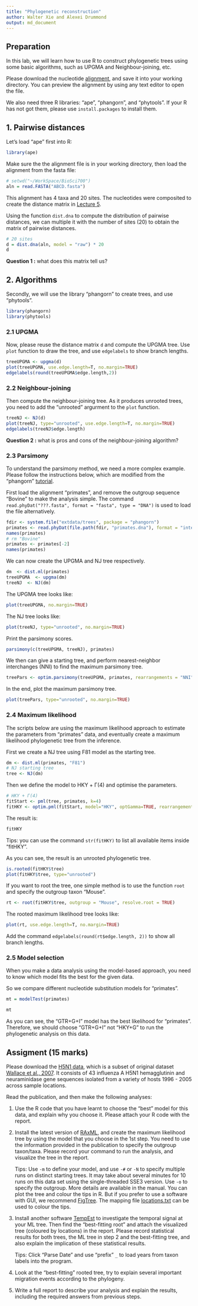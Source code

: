 ```yaml
---
title: "Phylogenetic reconstruction"
author: Walter Xie and Alexei Drummond
output: md_document
---
```


## Preparation

In this lab, we will learn how to use R to construct phylogenetic trees using some basic algorithms,
such as UPGMA and Neighbour-joining, etc. 

Please download the nucleotide [alignment](ABCD.fasta), and save it into your working directory.
You can preview the alignment by using any text editor to open the file. 

We also need three R libraries: "ape", "phangorn", and "phytools". 
If your R has not got them, please use `install.packages` to install them.

## 1. Pairwise distances

Let's load "ape" first into R:

```r
library(ape)
```

Make sure the the alignment file is in your working directory, then load the alignment from the fasta file:

```r
# setwd("~/WorkSpace/BioSci700")
aln = read.FASTA("ABCD.fasta")
```

This alignment has 4 taxa and 20 sites. 
The nucleotides were composited to create the distance matrix in [Lecture 5](https://alexeidrummond.org/bayesian_phylo_lectures/lecture5/#/19).

Using the function `dist.dna` to compute the distribution of pairwise distances, 
we can multiple it with the number of sites (20) to obtain the matrix of pairwise distances.


```r
# 20 sites
d = dist.dna(aln, model = "raw") * 20
d
```

__Question 1 :__ what does this matrix tell us?

## 2. Algorithms

Secondly, we will use the library "phangorn" to create trees, and use "phytools". 

```r
library(phangorn)
library(phytools)
```

### 2.1 UPGMA

Now, please reuse the distance matrix `d` and compute the UPGMA tree. 
Use `plot` function to draw the tree, and use `edgelabels` to show branch lengths.

```r
treeUPGMA <- upgma(d)
plot(treeUPGMA, use.edge.length=T, no.margin=TRUE)
edgelabels(round(treeUPGMA$edge.length,2))
```


### 2.2 Neighbour-joining

Then compute the neighbour-joining tree. As it produces unrooted trees, 
you need to add the "unrooted" argurment to the `plot` function.

```r
treeNJ <- NJ(d)
plot(treeNJ, type="unrooted", use.edge.length=T, no.margin=TRUE)
edgelabels(treeNJ$edge.length)
```

__Question 2 :__ what is pros and cons of the neighbour-joining algorithm?


### 2.3 Parsimony

To understand the parsimony method, we need a more complex example.
Please follow the instructions below, which are modified from the "phangorn" [tutorial](https://cran.r-project.org/web/packages/phangorn/vignettes/Trees.html).

First load the alignment "primates", and remove the outgroup sequence "Bovine" to make the analysis simple.
The command `read.phyDat("???.fasta", format = "fasta", type = "DNA")` is used to load the file alternatively.

```r
fdir <- system.file("extdata/trees", package = "phangorn")
primates <- read.phyDat(file.path(fdir, "primates.dna"), format = "interleaved")
names(primates)
# rm "Bovine"
primates <- primates[-2]
names(primates)
```

We can now create the UPGMA and NJ tree respectively.

```r
dm  <- dist.ml(primates)
treeUPGMA  <- upgma(dm)
treeNJ  <- NJ(dm)
```

The UPGMA tree looks like:

```r
plot(treeUPGMA, no.margin=TRUE)
```

The NJ tree looks like:

```r
plot(treeNJ, type="unrooted", no.margin=TRUE)
```

Print the parsimony scores.

```r
parsimony(c(treeUPGMA, treeNJ), primates)
```

We then can give a starting tree, and perform nearest-neighbor interchanges (NNI)
to find the maximum parsimony tree. 

```r
treePars <- optim.parsimony(treeUPGMA, primates, rearrangements = "NNI")
```

In the end, plot the maximum parsimony tree.

```r
plot(treePars, type="unrooted", no.margin=TRUE)
```


### 2.4 Maximum likelihood

The scripts below are using the maximum likelihood approach to 
estimate the parameters from "primates" data,
and eventually create a maximum likelihood phylogenetic tree from the inference.

First we create a NJ tree using F81 model as the starting tree.

```r
dm <- dist.ml(primates, "F81")
# NJ starting tree
tree <- NJ(dm)
```

Then we define the model to HKY + Γ(4) and optimise the parameters.

```r
# HKY + Γ(4)
fitStart <- pml(tree, primates, k=4)
fitHKY <- optim.pml(fitStart, model="HKY", optGamma=TRUE, rearrangement="stochastic")
```

The result is:

```r
fitHKY
```

Tips: you can use the command `str(fitHKY)` to list all available items inside "fitHKY". 

As you can see, the result is an unrooted phylogenetic tree. 

```r
is.rooted(fitHKY$tree) 
plot(fitHKY$tree, type="unrooted")
```

If you want to root the tree, one simple method is to use the function `root` and specify the outgroup taxon "Mouse". 

```r
rt <- root(fitHKY$tree, outgroup = "Mouse", resolve.root = TRUE)
```

The rooted maximum likelihood tree looks like:

```r
plot(rt, use.edge.length=T, no.margin=TRUE)
```

Add the command `edgelabels(round(rt$edge.length, 2))` to show all branch lengths.


### 2.5 Model selection

When you make a data analysis using the model-based approach, 
you need to know which model fits the best for the given data.

So we compare different nucleotide substitution models for "primates".

```r
mt = modelTest(primates)
```

```r
mt
```

As you can see, the "GTR+G+I" model has the best likelihood for "primates".
Therefore, we should choose "GTR+G+I" not "HKY+G" to run the phylogenetic analysis on this data.

## Assigment (15 marks)

Please download the [H5N1 data](H5N1.fasta), which is a subset of original dataset [Wallace et al., 2007](https://doi.org/10.1073/pnas.0700435104).
It consists of 43 influenza A H5N1 hemagglutinin and neuraminidase gene sequences isolated from a variety of hosts 1996 - 2005 across sample locations.

Read the publication, and then make the following analyses: 

1. Use the R code that you have learnt to choose the "best" model for this data, and explain why you choose it. Please attach your R code with the report.

2. Install the latest version of [RAxML](https://github.com/stamatak/standard-RAxML/tags), and create the maximum likelihood tree by using the model that you choose in the 1st step.
You need to use the information provided in the publication to specify the outgroup taxon/taxa.
Please record your command to run the analysis, and visualize the tree in the report. 

   Tips: Use `-m` to define your model, and use `-#` or `-N` to specify multiple runs on distinct starting trees. It may take about several minutes for 10 runs on this data set using the single-threaded SSE3 version.
Use `-o` to specify the outgroup. More details are available in the manual.
         You can plot the tree and colour the tips in R. But if you prefer to use a software with GUI, we recommend [FigTree](http://tree.bio.ed.ac.uk/software/figtree/). The mapping file [locations.txt](locations.txt) can be used to colour the tips. 

3. Install another software [TempEst](http://tree.bio.ed.ac.uk/software/tempest/) to investigate the temporal signal at your ML tree.
Then find the "best-fitting root" and attach the visualized tree (coloured by locations) in the report.
Please record statistical results for both trees, the ML tree in step 2 and the best-fitting tree, 
and also explain the implication of these statistical results.

   Tips: Click "Parse Date" and use "prefix" `_` to load years from taxon labels into the program. 

4. Look at the "best-fitting" rooted tree, try to explain several important migration events according to the phylogeny. 

5. Write a full report to describe your analysis and explain the results, including the required answers from previous steps.


